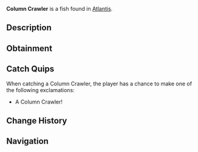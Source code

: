 {{FishInfobox
|image          = Column Crawler.png
|rarity         = Common
|sea            = First Sea
|location       = [[Atlantis]]
|sublocation    = 
|sources        = Fishing Rod
|radar_location = 
|xp             = 35
|weather        = 
|time           = 
|season         = 
|bait           = Worm
|base_weight    = 1.2
|base_value     = 55
|weight_range   = 0.7
|base_chance    = 80
|base_resil     = 85
}}
'''Column Crawler''' is a {{Rarity|Common}} fish found in [[Atlantis]].

== Description ==
{{Description|These agile fish have adapted to life among the ethereal columns. Their flattened bodies allow them to slip through the narrowest gaps in the mysterious structures.|Bestiary Entry}}

== Obtainment ==
{{Description|Ethereal Abyss Pool|Bestiary Hint}}
{{Fish Availability|
Atlantis/Ethereal Abyss
|top_rods      = 
Leviathan's Fang Rod\255964.48\145848.68;
Trident Rod\252932.38\129188.84;
Free Spirit Rod\249871.22\128997.1;
No-Life Rod\233807.84\185083.08;
Azure Of Lagoon\230796.43\157893.26;
Training Rod\189013.04\189013.04;
Flimsy Rod\151896.05\171523.56;
Long Rod\191530.31\155613.38;
Fast Rod\205290.54\185294.12;
Seraphic Rod\219775.12\184228.32;
Tempest Rod\220170.26\177736.83;
Rod Of The Exalted One\210636.9\153453.69;
Challenger's Rod\221962.64\168626.49;
Rod Of The Forgotten Fang\217638.68\168226.36;
Rod Of The Depths\214252.78\153136.56;
Zeus Rod\212931.77\163499.31;
Blazebringer Rod\210610.99\162659.04;
Verdant Shear Rod\210396.38\163211.8;
Ethereal Prism Rod\207940.42\53255.07;
Astralhook Rod\205778.88\8575.44;
Volcanic Rod\204402.32\157863.96;
Depthseeker Rod\203914.99\155452.72;
Avalanche Rod\201945.35\144346.61;
Steady Rod\95803.17\81677.8
|recommended   = Trident Rod
}}

== Catch Quips ==
When catching a Column Crawler, the player has a chance to make one of the following exclamations:
* A Column Crawler!

== Change History ==
{{Change History|{{subst:Current Version}}}}

== Navigation ==
{{Fish Navbox|Atlantis}}
